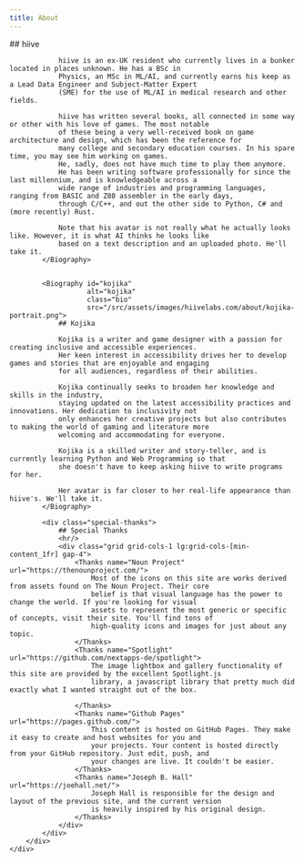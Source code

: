 ```yaml
---
title: About
---
```



<BaseLayout title={frontmatter.title} current="/about">
    <div> <!-- not sure why this containing div is necessary, but it seems to prevent the first bio being hidden -->
        <div class="container about">
            <Biography id="hiive"
                       alt="hiive"
                       class="bio"
                       src="/src/assets/images/hiivelabs.com/about/hiive-portrait.png">
                ## hiive

                hiive is an ex-UK resident who currently lives in a bunker located in places unknown. He has a BSc in
                Physics, an MSc in ML/AI, and currently earns his keep as a Lead Data Engineer and Subject-Matter Expert
                (SME) for the use of ML/AI in medical research and other fields.

                hiive has written several books, all connected in some way or other with his love of games. The most notable
                of these being a very well-received book on game architecture and design, which has been the reference for
                many college and secondary education courses. In his spare time, you may see him working on games.
                He, sadly, does not have much time to play them anymore.
                He has been writing software professionally for since the last millennium, and is knowledgeable across a
                wide range of industries and programming languages, ranging from BASIC and Z80 assembler in the early days,
                through C/C++, and out the other side to Python, C# and (more recently) Rust.

                Note that his avatar is not really what he actually looks like. However, it is what AI thinks he looks like
                based on a text description and an uploaded photo. He'll take it.
            </Biography>


            <Biography id="kojika"
                       alt="kojika"
                       class="bio"
                       src="/src/assets/images/hiivelabs.com/about/kojika-portrait.png">
                ## Kojika

                Kojika is a writer and game designer with a passion for creating inclusive and accessible experiences.
                Her keen interest in accessibility drives her to develop games and stories that are enjoyable and engaging
                for all audiences, regardless of their abilities.

                Kojika continually seeks to broaden her knowledge and skills in the industry,
                staying updated on the latest accessibility practices and innovations. Her dedication to inclusivity not
                only enhances her creative projects but also contributes to making the world of gaming and literature more
                welcoming and accommodating for everyone.

                Kojika is a skilled writer and story-teller, and is currently learning Python and Web Programming so that
                she doesn't have to keep asking hiive to write programs for her.

                Her avatar is far closer to her real-life appearance than hiive's. We'll take it.
            </Biography>

            <div class="special-thanks">
                ## Special Thanks
                <hr/>
                <div class="grid grid-cols-1 lg:grid-cols-[min-content_1fr] gap-4">
                    <Thanks name="Noun Project" url="https://thenounproject.com/">
                        Most of the icons on this site are works derived from assets found on The Noun Project. Their core
                        belief is that visual language has the power to change the world. If you're looking for visual
                        assets to represent the most generic or specific of concepts, visit their site. You'll find tons of
                        high-quality icons and images for just about any topic.
                    </Thanks>
                    <Thanks name="Spotlight" url="https://github.com/nextapps-de/spotlight">
                        The image lightbox and gallery functionality of this site are provided by the excellent Spotlight.js
                        library, a javascript library that pretty much did exactly what I wanted straight out of the box.

                    </Thanks>
                    <Thanks name="Github Pages" url="https://pages.github.com/">
                        This content is hosted on GitHub Pages. They make it easy to create and host websites for you and
                        your projects. Your content is hosted directly from your GitHub repository. Just edit, push, and
                        your changes are live. It couldn't be easier.
                    </Thanks>
                    <Thanks name="Joseph B. Hall" url="https://joehall.net/">
                        Joseph Hall is responsible for the design and layout of the previous site, and the current version
                        is heavily inspired by his original design.
                    </Thanks>
                </div>
            </div>
        </div>
    </div>
</BaseLayout>
